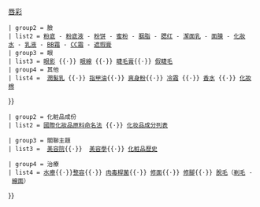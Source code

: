 {{Navbox
 | name       = 化妝品
<!--|state      = -->
 | title      = [[美容]]及[[化妝品]]
 | titlestyle = background:pink
 | image      = [[File:Cosmetics.JPG|200px]]
|bodystyle  = width:70%; background:#ffeef4;
|groupstyle = background:#e0b0ff; text-align:left;

 | group1 = 產品
 | list1 = 

{{Navbox|child
 | groupstyle = background:#f0d0ff;
 | group1 = 唇
 | list1 = [[口紅]] {{·}} [[潤唇膏]] {{·}} [[唇彩]]
 | group2 = 臉
 | list2 = [[粉底]] - [[粉底液]] - [[粉饼]] - [[蜜粉]] - [[胭脂]] - [[腮红]] - [[潔面乳]] - [[面膜]] - [[化妝水]] - [[乳液]] - [[BB霜]] - [[CC霜]] - [[遮瑕膏]]
 | group3 = 眼
 | list3 = [[眼影]] {{·}} [[眼線]] {{·}} [[睫毛膏]]{{·}} [[假睫毛]]
 | group4 = 其他
 | list4 =  [[潤髮乳]] {{·}} [[指甲油]]{{·}} [[爽身粉]]{{·}} [[冷霜]] {{·}} [[香水]] {{·}} [[化妝棉]]
}}

 | group2 = 化粧品成份
 | list2 = [[國際化妝品原料命名法]] {{·}} [[化妆品成分列表]]

 | group3 = 關聯主題
 | list3 =  [[美容院]]{{·}}  [[美容學]]{{·}} [[化粧品歷史]]

 | group4 = 治療
 | list4 = [[水療]]{{·}}[[整容]]{{·}} [[肉毒桿菌]]{{·}} [[修面]]{{·}} [[修腳]]{{·}} [[脫毛]]（[[剃毛]] - [[線面]]）
}}<noinclude>

[[Category:化妝品|{{PAGENAME}}]]

</noinclude>